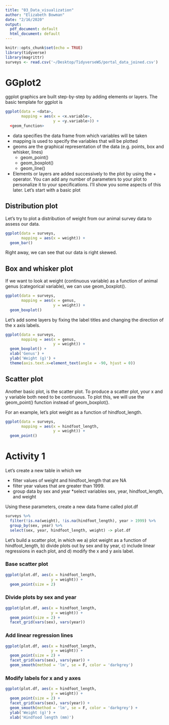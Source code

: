 ```yaml
---
title: "03_Data_visualization"
author: "Elizabeth Bowman"
date: "2/16/2020"
output:
  pdf_document: default
  html_document: default
---
```


```r
knitr::opts_chunk$set(echo = TRUE)
library(tidyverse)
library(magrittr)
surveys <- read.csv('~/Desktop/TidyverseWS/portal_data_joined.csv')
```

# GGplot2
ggplot graphics are built step-by-step by adding elements or layers. The basic template for ggplot is
```r
ggplot(data = <data>,
       mapping = aes(x = <x.variable>,
                     y = <y.variable>)) +
  <geom_function>
```

* data specifies the data frame from which variables will be taken
* mapping is used to specify the variables that will be plotted 
* geoms are the graphical representation of the data (e.g. points, box and whisker, lines)
  * geom_point()
  * geom_boxplot()
  * geom_line()
* Elements or layers are added successively to the plot by using the + operator. You can add any number of parameters to your plot to personalize it to your specifications. I'll show you some aspects of this later. Let's start with a basic plot

## Distribution plot
Let's try to plot a distribution of weight from our animal survey data to assess our data.
```r
ggplot(data = surveys,
       mapping = aes(x = weight)) +
  geom_bar()
```
Right away, we can see that our data is right skewed.

## Box and whisker plot
If we want to look at weight (continuous variable) as a function of animal genus (categorical variable), we can use geom_boxplot().
```r
ggplot(data = surveys,
       mapping = aes(x = genus,
                     y = weight)) +
  geom_boxplot()
```

Let's add some layers by fixing the label titles and changing the direction of the x axis labels.
```r
ggplot(data = surveys,
       mapping = aes(x = genus,
                     y = weight)) +
  geom_boxplot() +
  xlab('Genus') +
  ylab('Weight (g)') +
  theme(axis.text.x=element_text(angle = -90, hjust = 0))
```

## Scatter plot
Another basic plot, is the scatter plot. To produce a scatter plot, your x and y variable both need to be continuous. To plot this, we will use the geom_point() function instead of geom_boxplot().

For an example, let's plot weight as a function of hindfoot_length.
```r
ggplot(data = surveys,
       mapping = aes(x = hindfoot_length,
                     y = weight)) +
  geom_point()
```

# Activity 1

Let's create a new table in which we

* filter values of weight and hindfoot_length that are NA
* filter year values that are greater than 1999.
* group data by sex and year
*select variables sex, year, hindfoot_length, and weight

Using these parameters, create a new data frame called plot.df
```r
surveys %>%
  filter(!is.na(weight), !is.na(hindfoot_length), year > 1999) %>%
  group_by(sex, year) %>%
  select(sex, year, hindfoot_length, weight) -> plot.df
```

Let's build a scatter plot, in which we a) plot weight as a function of hindfoot_length, b) divide plots out by sex and by year, c) include linear regressions in each plot, and d) modify the x and y axis label.

### Base scatter plot
```r
ggplot(plot.df, aes(x = hindfoot_length,
                    y = weight)) +
  geom_point(size = 2)
```

### Divide plots by sex and year
```r
ggplot(plot.df, aes(x = hindfoot_length,
                    y = weight)) +
  geom_point(size = 2) +
  facet_grid(vars(sex), vars(year))
```

### Add linear regression lines
```r
ggplot(plot.df, aes(x = hindfoot_length,
                    y = weight)) +
  geom_point(size = 2) +
  facet_grid(vars(sex), vars(year)) +
  geom_smooth(method = 'lm', se = F, color = 'darkgrey')
```

### Modify labels for x and y axes
```r
ggplot(plot.df, aes(x = hindfoot_length,
                    y = weight)) +
  geom_point(size = 2) +
  facet_grid(vars(sex), vars(year)) +
  geom_smooth(method = 'lm', se = F, color = 'darkgrey') +
  ylab('Weight (g)') +
  xlab('Hindfood length (mm)')
```


